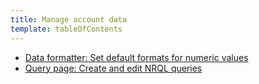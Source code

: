 ```yaml
---
title: Manage account data
template: tableOfContents
---
```


* [Data formatter: Set default formats for numeric values](/docs/insights/use-insights-ui/manage-account-data/data-formatter-set-default-formats-numeric-values)
* [Query page: Create and edit NRQL queries](/docs/insights/use-insights-ui/manage-account-data/query-page-create-edit-nrql-queries)
